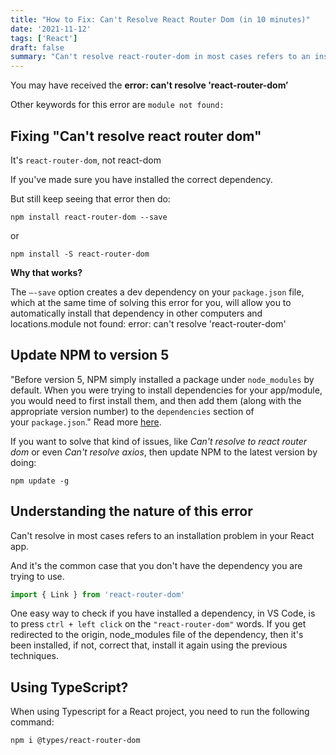 ```yaml
---
title: "How to Fix: Can't Resolve React Router Dom (in 10 minutes)"
date: '2021-11-12'
tags: ['React']
draft: false
summary: "Can't resolve react-router-dom in most cases refers to an installation problem in your React app."
---
```


You may have received the **error: can't resolve 'react-router-dom’**

Other keywords for this error are `module not found:`

## Fixing "**Can't resolve react router dom**"

It's `react-router-dom`, not react-dom

If you've made sure you have installed the correct dependency.

But still keep seeing that error then do:

`npm install react-router-dom --save`

or

`npm install -S react-router-dom`

**Why that works?**

The `—-save` option creates a dev dependency on your `package.json` file, which at the same time of solving this error for you, will allow you to automatically install that dependency in other computers and locations.module not found: error: can't resolve 'react-router-dom'

## Update NPM to version 5

"Before version 5, NPM simply installed a package under `node_modules` by default. When you were trying to install dependencies for your app/module, you would need to first install them, and then add them (along with the appropriate version number) to the `dependencies` section of your `package.json`." Read more [here](https://stackoverflow.com/questions/19578796/what-is-the-save-option-for-npm-install).

If you want to solve that kind of issues, like _Can't resolve to react router dom_ or even _Can't resolve axios_, then update NPM to the latest version by doing:

`npm update -g`

## Understanding the nature of this error

Can't resolve in most cases refers to an installation problem in your React app.

And it's the common case that you don't have the dependency you are trying to use.

```jsx
import { Link } from 'react-router-dom'
```

One easy way to check if you have installed a dependency, in VS Code, is to press `ctrl + left click` on the `"react-router-dom"` words. If you get redirected to the origin, node_modules file of the dependency, then it's been installed, if not, correct that, install it again using the previous techniques.

## Using TypeScript?

When using Typescript for a React project, you need to run the following command:

`npm i @types/react-router-dom`
